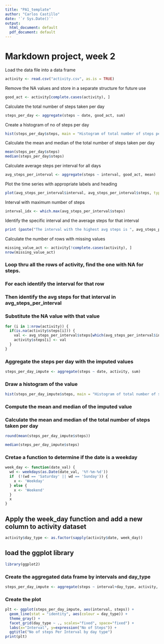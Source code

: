 ---
title: "PA1_template"
author: "Carlos Castillo"
date: '`r Sys.Date()`'
output:
  html_document: default
  pdf_document: default
---

# Markdown project, week 2

Load the data file into a data frame
```{r}
activity <- read.csv("activity.csv", as.is = TRUE)
```


Remove the NA values and store in a separate structure for future use
```{r}
good_act <- activity[complete.cases(activity), ]
```


Calculate the total number of steps taken per day
```{r}
steps_per_day <- aggregate(steps ~ date, good_act, sum)
```


Create a histogram of no of steps per day
```{r}
hist(steps_per_day$steps, main = "Histogram of total number of steps per day", xlab = "Steps per day")
```

Calculate the mean and median of the total number of steps taken per day
```{r}
mean(steps_per_day$steps)
median(steps_per_day$steps)
```

Calculate average steps per interval for all days 
```{r}
avg_steps_per_interval <- aggregate(steps ~ interval, good_act, mean)

```

Plot the time series with appropriate labels and heading
```{r}
plot(avg_steps_per_interval$interval, avg_steps_per_interval$steps, type='l', col=1, main="Average number of steps by Interval", xlab="Time Intervals", ylab="Average number of steps")
```


Interval with maximum number of steps
```{r}
interval_idx <- which.max(avg_steps_per_interval$steps)

```

Identify the specific interval and the average steps for that interval
```{r}
print (paste("The interval with the highest avg steps is ", avg_steps_per_interval[interval_idx, ]$interval, " and the no of steps for that interval is ", round(avg_steps_per_interval[interval_idx, ]$steps, digits = 1)))

```

Calculate the number of rows with missing values
```{r}
missing_value_act <- activity[!complete.cases(activity), ]
nrow(missing_value_act)
```

### Loop thru all the rows of activity, find the one with NA for steps.
### For each identify the interval for that row
### Then identify the avg steps for that interval in avg_steps_per_interval
### Substitute the NA value with that value

```{r}
for (i in 1:nrow(activity)) {
  if(is.na(activity$steps[i])) {
    val <- avg_steps_per_interval$steps[which(avg_steps_per_interval$interval == activity$interval[i])]
    activity$steps[i] <- val 
  }
}
```

### Aggregate the steps per day with the imputed values
```{r}
steps_per_day_impute <- aggregate(steps ~ date, activity, sum)

```

### Draw a histogram of the value 
```{r}
hist(steps_per_day_impute$steps, main = "Histogram of total number of steps per day (IMPUTED)", xlab = "Steps per day")

```

### Compute the mean and median of the imputed value
### Calculate the mean and median of the total number of steps taken per day
```{r}
round(mean(steps_per_day_impute$steps))

median(steps_per_day_impute$steps)
```

### Cretae a function to determine if the date is a weekday
```{r}
week_day <- function(date_val) {
  wd <- weekdays(as.Date(date_val, '%Y-%m-%d'))
  if  (!(wd == 'Saturday' || wd == 'Sunday')) {
    x <- 'Weekday'
  } else {
    x <- 'Weekend'
  }
  x
}
```

## Apply the week_day function and add a new column to activity dataset
```{r}
activity$day_type <- as.factor(sapply(activity$date, week_day))

```

## load the ggplot library
```{r}
library(ggplot2)
```

### Create the aggregated data frame by intervals and day_type
```{r}
steps_per_day_impute <- aggregate(steps ~ interval+day_type, activity, mean)

```

### Create the plot
```{r}
plt <- ggplot(steps_per_day_impute, aes(interval, steps)) +
  geom_line(stat = "identity", aes(colour = day_type)) +
  theme_gray() +
  facet_grid(day_type ~ ., scales="fixed", space="fixed") +
  labs(x="Interval", y=expression("No of Steps")) +
  ggtitle("No of steps Per Interval by day type")
print(plt)
```

